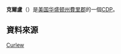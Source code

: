 {{noteTA
|G1=USState
}}

{{Infobox settlement
|name                     = 克爾盧
|official_name            = Curlew, Washington
|native_name              = Curlew{{en}}
|settlement_type          = [[人口普查指定地區|CDP]]
|nickname                 = 
|motto                    =

<!-- 圖片 -->
|image_skyline            = 
|imagesize                = 250px
|image_caption            = 
|image_flag               = 
|image_seal               =

<!-- 地圖 -->
|image_map = 
|mapsize                  = 250px
|map_caption              = 克爾盧位置圖
|image_map1               = 
|mapsize1                 = 
|map_caption1             =
|pushpin_map = USA Washington

<!-- 行政區 -->
|subdivision_type         = [[國家|國家]]
|subdivision_name         = {{USA}}
|subdivision_type1        = [[美国州份|州]]
|subdivision_name1        = [[華盛頓州|華盛頓州]]
|subdivision_type2        = [[华盛顿州行政区划|郡]]
|subdivision_name2        = [[費里郡_(華盛頓州)|費里郡]]

<!-- 政府 -->
|government_footnotes     = 
|government_type          = 
|leader_title             = 
|leader_name              = 
|leader_title1            =
|leader_name1             = 
|established_title        = 
|established_date         =

<!-- 地區 -->
|unit_pref  =  
|area_footnotes           = <ref name ="Gazetteer files">{{cite web|title=US Gazetteer files 2010|url=http://www.census.gov/geo/www/gazetteer/files/Gaz_places_national.txt|publisher={{URL|1=http://en.wikipedia.org/wiki/United_States_Census_Bureau|2=美国人口调查局}}|accessdate=2012-12-19|archive-url=https://www.webcitation.org/699nOulzi?url=http://www.census.gov/geo/www/gazetteer/files/Gaz_places_national.txt|archive-date=2012-07-14|dead-url=yes}}</ref>
|area_magnitude           = 
|area_total_km2           = 
|area_land_km2            = 
|area_water_km2           = 
|area_total_sq_mi         = 
|area_land_sq_mi          = 
|area_water_sq_mi         =

<!-- 人口 -->
|population_as_of         = [[2010年美國人口普查|2010年]]
|population_footnotes     = <ref name="2010 Census (City)">{{cite web 
 |title=2010 Census Redistricting Data (Public Law 94-171) Summary File - Place 
 |url=http://factfinder2.census.gov/faces/tableservices/jsf/pages/productview.xhtml?pid=DEC_10_PL_GCTPL2.ST13&prodType=table 
 |work=American FactFinder 
 |publisher=[[美国人口调查局|美国人口调查局]] 
 |accessdate=2012-08-25 
 |language=En 
 |deadurl=yes 
 |archiveurl=https://web.archive.org/web/20110721034521/http://factfinder2.census.gov/faces/tableservices/jsf/pages/productview.xhtml?pid=DEC_10_PL_GCTPL2.ST13&prodType=table 
 |archivedate=2011-07-21 
 }}</ref>
|population_total         = 
|population_urban         = 
|population_metro         = 
|population_density_km2   = 
|population_density_sq_mi =

<!-- 基本資料 -->
|timezone                 = [[太平洋時區|PST]]
|utc_offset               = -8
|timezone_DST             = PDT
|utc_offset_DST           = -7
|elevation_footnotes      =
|elevation_m              = 
|elevation_ft             = 1801
|coordinates_display      = inline,title
|coordinates_type         = region:US_type:city
|latd = 48 |latm = 53 |lats = 8 |latNS = N
|longd = 118 |longm = 35 |longs = 58 |longEW = W

<!-- 其它 -->
|postal_code_type         = [[美國郵遞區號|郵遞區號]]
|postal_code              = 99118
|area_code                = [[北美洲电话区号列表|509]]
|blank_name               = [[聯邦資訊處理標準|FIPS代碼]]
|blank_info               = {{GR|2}}
|blank1_name              = [[地名資訊系統|GNIS]]編號
|blank1_info              = 1518417{{GR|3}}
|website                  = 
|footnotes                = 
}}
'''克爾盧'''（{{lang-en|'''Curlew'''}}）是[[美国|美国]][[华盛顿州|华盛顿州]][[費里郡_(华盛顿州)|費里郡]]的一個[[人口普查指定地區|CDP]]。

==資料來源==
{{reflist}}

{{Ferry_County, Washington}}

[[category:华盛顿州普查规定居民点|Curlew]]